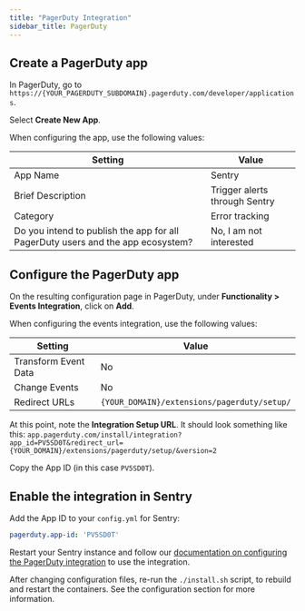 ```yaml
---
title: "PagerDuty Integration"
sidebar_title: PagerDuty
---
```


## Create a PagerDuty app
In PagerDuty, go to `https://{YOUR_PAGERDUTY_SUBDOMAIN}.pagerduty.com/developer/applications`.

Select __Create New App__.

When configuring the app, use the following values:

| Setting                                                                                                | Value                                         |
| ------------------------------------------------------------------------------------------------------ | --------------------------------------------- |
| App Name                                                                                               | Sentry                                        |
| Brief Description                                                                                      | Trigger alerts through Sentry                 |
| Category                                                                                               | Error tracking                                |
| Do you intend to publish the app for all PagerDuty users and the app ecosystem?                        | No, I am not interested                                |

## Configure the PagerDuty app
On the resulting configuration page in PagerDuty, under __Functionality > Events Integration__, click on __Add__.

When configuring the events integration, use the following values:

| Setting                         | Value                                         |
| ------------------------------- | --------------------------------------------- |
| Transform Event Data            | No                                            |
| Change Events                   | No                                            |
| Redirect URLs                   | `{YOUR_DOMAIN}/extensions/pagerduty/setup/`   |

At this point, note the __Integration Setup URL__. It should look something like this: `app.pagerduty.com/install/integration?app_id=PV5SD0T&redirect_url={YOUR_DOMAIN}/extensions/pagerduty/setup/&version=2`

Copy the App ID (in this case `PV5SD0T`).

## Enable the integration in Sentry

Add the App ID to your `config.yml` for Sentry:

```yml
pagerduty.app-id: 'PV5SD0T'
```

Restart your Sentry instance and follow our [documentation on configuring the PagerDuty integration](https://docs.sentry.io/product/integrations/pagerduty/) to use the integration.

<Alert title="Note" level="info">
    After changing configuration files, re-run the <code>./install.sh</code> script, to rebuild and restart the containers. See the <Link to="/self-hosted/#configuration">configuration section</Link> for more information.
</Alert>
